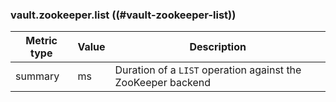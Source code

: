 ### vault.zookeeper.list ((#vault-zookeeper-list))

Metric type | Value | Description
----------- | ----- | -----------
summary     | ms    | Duration of a `LIST` operation against the ZooKeeper backend